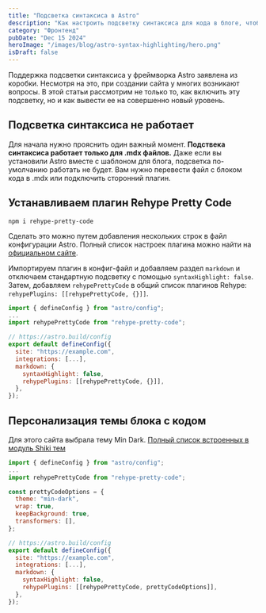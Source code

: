 ```yaml
---
title: "Подсветка синтаксиса в Astro"
description: "Как настроить подсветку синтаксиса для кода в блоге, чтобы ваш контент стал более понятным и удобным для чтения"
category: "Фронтенд"
pubDate: "Dec 15 2024"
heroImage: "/images/blog/astro-syntax-highlighting/hero.png"
isDraft: false
---
```


Поддержка подсветки синтаксиса у фреймворка Astro заявлена из коробки. Несмотря на это, при создании сайта у многих возникают вопросы. В этой статьи рассмотрим не только то, как включить эту подсветку, но и как вывести ее на совершенно новый уровень.

## Подсветка синтаксиса не работает

Для начала нужно прояснить один важный момент. **Подствека синтаксиса работает только для .mdx файлов.** Даже если вы установили Astro вместе с шаблоном для блога, подсветка по-умолчанию работать не будет. Вам нужно перевести файл с блоком кода в .mdx или подключить сторонний плагин.

## Устанавливаем плагин Rehype Pretty Code

```shell title="Terminal"
npm i rehype-pretty-code
```

Сделать это можно путем добавления нескольких строк в файл конфигурации Astro. Полный список настроек плагина можно найти на [официальном сайте](https://rehype-pretty.pages.dev).

Импортируем плагин в конфиг-файл и добавляем раздел `markdown` и отключаем стандартную подсветку с помощью `syntaxHighlight: false`. Затем, добавляем `rehypePrettyCode` в общий список плагинов Rehype: `rehypePlugins: [[rehypePrettyCode, {}]]`.

```js title="astro.config.mjs" {3,9-12}
import { defineConfig } from "astro/config";
...
import rehypePrettyCode from "rehype-pretty-code";

// https://astro.build/config
export default defineConfig({
  site: "https://example.com",
  integrations: [...],
  markdown: {
    syntaxHighlight: false,
    rehypePlugins: [[rehypePrettyCode, {}]],
  },
});
```

## Персонализация темы блока с кодом

Для этого сайта выбрала тему Min Dark. [Полный список встроенных в модуль Shiki тем](https://shiki.style/themes)

```js showLineNumbers title="astro.config.mjs" {5-10,18}
import { defineConfig } from "astro/config";
...
import rehypePrettyCode from "rehype-pretty-code";

const prettyCodeOptions = {
  theme: "min-dark",
  wrap: true,
  keepBackground: true,
  transformers: [],
};

// https://astro.build/config
export default defineConfig({
  site: "https://example.com",
  integrations: [...],
  markdown: {
    syntaxHighlight: false,
    rehypePlugins: [[rehypePrettyCode, prettyCodeOptions]],
  },
});
```
